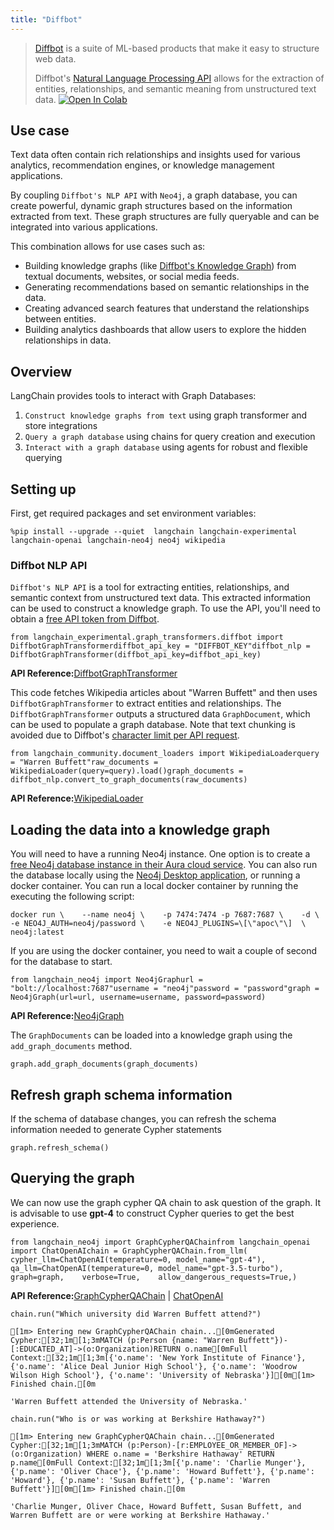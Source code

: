 ```yaml
---
title: "Diffbot"
---
```


> [Diffbot](https://docs.diffbot.com/oss/getting-started-with-diffbot) is a suite of ML-based products that make it easy to structure web data.
>
> Diffbot's [Natural Language Processing API](https://www.diffbot.com/products/natural-language/) allows for the extraction of entities, relationships, and semantic meaning from unstructured text data. [![Open In Colab](/images/oss/integrations/graphs/diffbot/assets/colab-badge.svg)](https://colab.research.google.com/github/langchain-ai/langchain/blob/master/oss/docs/integrations/graphs/diffbot.ipynb)

## Use case

Text data often contain rich relationships and insights used for various analytics, recommendation engines, or knowledge management applications.

By coupling `Diffbot's NLP API` with `Neo4j`, a graph database, you can create powerful, dynamic graph structures based on the information extracted from text. These graph structures are fully queryable and can be integrated into various applications.

This combination allows for use cases such as:

* Building knowledge graphs (like [Diffbot's Knowledge Graph](https://www.diffbot.com/products/knowledge-graph/)) from textual documents, websites, or social media feeds.
* Generating recommendations based on semantic relationships in the data.
* Creating advanced search features that understand the relationships between entities.
* Building analytics dashboards that allow users to explore the hidden relationships in data.

## Overview

LangChain provides tools to interact with Graph Databases:

1. `Construct knowledge graphs from text` using graph transformer and store integrations
2. `Query a graph database` using chains for query creation and execution
3. `Interact with a graph database` using agents for robust and flexible querying

## Setting up

First, get required packages and set environment variables:

```
%pip install --upgrade --quiet  langchain langchain-experimental langchain-openai langchain-neo4j neo4j wikipedia
```

### Diffbot NLP API

`Diffbot's NLP API` is a tool for extracting entities, relationships, and semantic context from unstructured text data. This extracted information can be used to construct a knowledge graph. To use the API, you'll need to obtain a [free API token from Diffbot](https://app.diffbot.com/get-started/).

```
from langchain_experimental.graph_transformers.diffbot import DiffbotGraphTransformerdiffbot_api_key = "DIFFBOT_KEY"diffbot_nlp = DiffbotGraphTransformer(diffbot_api_key=diffbot_api_key)
```

**API Reference:**[DiffbotGraphTransformer](https://python.langchain.com/api_reference/experimental/graph_transformers/langchain_experimental.graph_transformers.diffbot.DiffbotGraphTransformer.html)

This code fetches Wikipedia articles about "Warren Buffett" and then uses `DiffbotGraphTransformer` to extract entities and relationships. The `DiffbotGraphTransformer` outputs a structured data `GraphDocument`, which can be used to populate a graph database. Note that text chunking is avoided due to Diffbot's [character limit per API request](https://docs.diffbot.com/reference/introduction-to-natural-language-api).

```
from langchain_community.document_loaders import WikipediaLoaderquery = "Warren Buffett"raw_documents = WikipediaLoader(query=query).load()graph_documents = diffbot_nlp.convert_to_graph_documents(raw_documents)
```

**API Reference:**[WikipediaLoader](https://python.langchain.com/api_reference/community/document_loaders/langchain_community.document_loaders.wikipedia.WikipediaLoader.html)

## Loading the data into a knowledge graph

You will need to have a running Neo4j instance. One option is to create a [free Neo4j database instance in their Aura cloud service](https://neo4j.com/cloud/platform/aura-graph-database/). You can also run the database locally using the [Neo4j Desktop application](https://neo4j.com/download/), or running a docker container. You can run a local docker container by running the executing the following script:

```
docker run \    --name neo4j \    -p 7474:7474 -p 7687:7687 \    -d \    -e NEO4J_AUTH=neo4j/password \    -e NEO4J_PLUGINS=\[\"apoc\"\]  \    neo4j:latest
```

If you are using the docker container, you need to wait a couple of second for the database to start.

```
from langchain_neo4j import Neo4jGraphurl = "bolt://localhost:7687"username = "neo4j"password = "password"graph = Neo4jGraph(url=url, username=username, password=password)
```

**API Reference:**[Neo4jGraph](https://python.langchain.com/api_reference/neo4j/graphs/langchain_neo4j.graphs.neo4j_graph.Neo4jGraph.html)

The `GraphDocuments` can be loaded into a knowledge graph using the `add_graph_documents` method.

```
graph.add_graph_documents(graph_documents)
```

## Refresh graph schema information

If the schema of database changes, you can refresh the schema information needed to generate Cypher statements

```
graph.refresh_schema()
```

## Querying the graph

We can now use the graph cypher QA chain to ask question of the graph. It is advisable to use **gpt-4** to construct Cypher queries to get the best experience.

```
from langchain_neo4j import GraphCypherQAChainfrom langchain_openai import ChatOpenAIchain = GraphCypherQAChain.from_llm(    cypher_llm=ChatOpenAI(temperature=0, model_name="gpt-4"),    qa_llm=ChatOpenAI(temperature=0, model_name="gpt-3.5-turbo"),    graph=graph,    verbose=True,    allow_dangerous_requests=True,)
```

**API Reference:**[GraphCypherQAChain](https://python.langchain.com/api_reference/neo4j/chains/langchain_neo4j.chains.graph_qa.cypher.GraphCypherQAChain.html) | [ChatOpenAI](https://python.langchain.com/api_reference/openai/chat_models/langchain_openai.chat_models.base.ChatOpenAI.html)

```
chain.run("Which university did Warren Buffett attend?")
```

```
[1m> Entering new GraphCypherQAChain chain...[0mGenerated Cypher:[32;1m[1;3mMATCH (p:Person {name: "Warren Buffett"})-[:EDUCATED_AT]->(o:Organization)RETURN o.name[0mFull Context:[32;1m[1;3m[{'o.name': 'New York Institute of Finance'}, {'o.name': 'Alice Deal Junior High School'}, {'o.name': 'Woodrow Wilson High School'}, {'o.name': 'University of Nebraska'}][0m[1m> Finished chain.[0m
```

```
'Warren Buffett attended the University of Nebraska.'
```

```
chain.run("Who is or was working at Berkshire Hathaway?")
```

```
[1m> Entering new GraphCypherQAChain chain...[0mGenerated Cypher:[32;1m[1;3mMATCH (p:Person)-[r:EMPLOYEE_OR_MEMBER_OF]->(o:Organization) WHERE o.name = 'Berkshire Hathaway' RETURN p.name[0mFull Context:[32;1m[1;3m[{'p.name': 'Charlie Munger'}, {'p.name': 'Oliver Chace'}, {'p.name': 'Howard Buffett'}, {'p.name': 'Howard'}, {'p.name': 'Susan Buffett'}, {'p.name': 'Warren Buffett'}][0m[1m> Finished chain.[0m
```

```
'Charlie Munger, Oliver Chace, Howard Buffett, Susan Buffett, and Warren Buffett are or were working at Berkshire Hathaway.'
```
